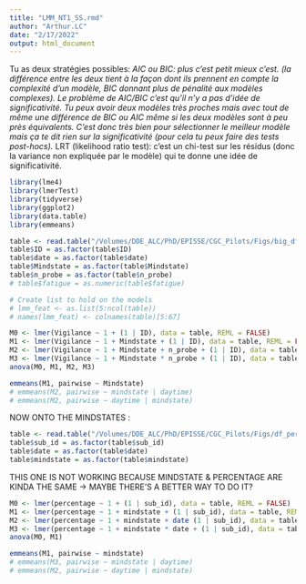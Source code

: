 ```yaml
---
title: "LMM_NT1_SS.rmd"
author: "Arthur.LC"
date: "2/17/2022"
output: html_document
---
```


Tu as deux stratégies possibles:
*AIC ou BIC: plus c’est petit mieux c’est. (la différence entre les deux tient à la façon dont ils prennent en compte la complexité d’un modèle, BIC donnant plus de pénalité aux modèles complexes). Le problème de AIC/BIC c’est qu’il n’y a pas d’idée de significativité. Tu peux avoir deux modèles très proches mais avec tout de même une différence de BIC ou AIC même si les deux modèles sont à peu près équivalents. C’est donc très bien pour sélectionner le meilleur modèle mais ça te dit rien sur la significativité (pour cela tu peux faire des tests post-hocs).
* LRT (likelihood ratio test): c’est un chi-test sur les résidus (donc la variance non expliquée par le modèle) qui te donne une idée de significativité. 

```r
library(lme4)
library(lmerTest)
library(tidyverse)
library(ggplot2)
library(data.table)
library(emmeans)
```

```r
table <- read.table("/Volumes/DDE_ALC/PhD/EPISSE/CGC_Pilots/Figs/big_df_allsess.csv", header = TRUE, sep = ",", stringsAsFactors = FALSE)
table$ID = as.factor(table$ID)
table$date = as.factor(table$date)
table$Mindstate = as.factor(table$Mindstate)
table$n_probe = as.factor(table$n_probe)
# table$fatigue = as.numeric(table$fatigue)

# Create list to hold on the models
# lmm_feat <- as.list(5:ncol(table))
# names(lmm_feat) <- colnames(table)[5:67]

```


```r
M0 <- lmer(Vigilance ~ 1 + (1 | ID), data = table, REML = FALSE)
M1 <- lmer(Vigilance ~ 1 + Mindstate + (1 | ID), data = table, REML = FALSE)
M2 <- lmer(Vigilance ~ 1 + Mindstate + n_probe + (1 | ID), data = table, REML = FALSE)
M3 <- lmer(Vigilance ~ 1 + Mindstate * n_probe + (1 | ID), data = table, REML = FALSE)
anova(M0, M1, M2, M3)
```

```r
emmeans(M1, pairwise ~ Mindstate)
# emmeans(M2, pairwise ~ mindstate | daytime)
# emmeans(M2, pairwise ~ daytime | mindstate)
```

NOW ONTO THE MINDSTATES :
```r
table <- read.table("/Volumes/DDE_ALC/PhD/EPISSE/CGC_Pilots/Figs/df_per_mindstate_perdate.csv", header = TRUE, sep = ",", stringsAsFactors = FALSE)
table$sub_id = as.factor(table$sub_id)
table$date = as.factor(table$date)
table$mindstate = as.factor(table$mindstate)
```

THIS ONE IS NOT WORKING 
BECAUSE MINDSTATE & PERCENTAGE ARE KINDA THE SAME
-> MAYBE THERE'S A BETTER WAY TO DO IT?
```r
M0 <- lmer(percentage ~ 1 + (1 | sub_id), data = table, REML = FALSE)
M1 <- lmer(percentage ~ 1 + mindstate + (1 | sub_id), data = table, REML = FALSE)
M2 <- lmer(percentage ~ 1 + mindstate + date (1 | sub_id), data = table, REML = FALSE)
M3 <- lmer(percentage ~ 1 + mindstate * date + (1 | sub_id), data = table, REML = FALSE)
anova(M0, M1)
```
```r
emmeans(M1, pairwise ~ mindstate)
# emmeans(M3, pairwise ~ mindstate | daytime)
# emmeans(M2, pairwise ~ daytime | mindstate)
```
